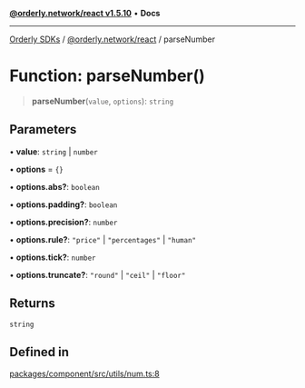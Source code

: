 [**@orderly.network/react v1.5.10**](/sdks/tech-doc/@orderly.network/react/README) • **Docs**

***

[Orderly SDKs](/sdks/tech-doc/packages) / [@orderly.network/react](/sdks/tech-doc/@orderly.network/react/README) / parseNumber

# Function: parseNumber()

> **parseNumber**(`value`, `options`): `string`

## Parameters

• **value**: `string` \| `number`

• **options** = `{}`

• **options.abs?**: `boolean`

• **options.padding?**: `boolean`

• **options.precision?**: `number`

• **options.rule?**: `"price"` \| `"percentages"` \| `"human"`

• **options.tick?**: `number`

• **options.truncate?**: `"round"` \| `"ceil"` \| `"floor"`

## Returns

`string`

## Defined in

[packages/component/src/utils/num.ts:8](https://github.com/OrderlyNetwork/js-sdk/blob/554ae704783e3b83c40bb234a899e8f02987d9b6/packages/component/src/utils/num.ts#L8)
